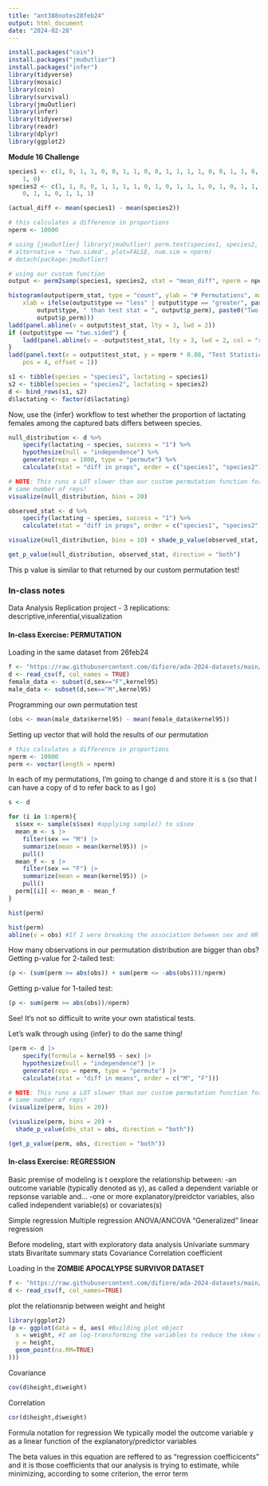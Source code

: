 ```yaml
---
title: "ant388notes28feb24"
output: html_document
date: "2024-02-28"
---
```


```r
install.packages("coin")
install.packages("jmuOutlier")
install.packages("infer")
library(tidyverse)
library(mosaic)
library(coin)
library(survival)
library(jmuOutlier)
library(infer)
library(tidyverse)
library(readr)
library(dplyr)
library(ggplot2)
```

**Module 16 Challenge**
```r
species1 <- c(1, 0, 1, 1, 0, 0, 1, 1, 0, 0, 1, 1, 1, 1, 0, 0, 1, 1, 0, 0, 1, 1, 0,
    1, 0)
species2 <- c(1, 1, 0, 0, 1, 1, 1, 1, 0, 1, 0, 1, 1, 1, 0, 1, 0, 1, 1, 1, 1, 1, 0,
    0, 1, 1, 0, 1, 1, 1)
```

```r
(actual_diff <- mean(species1) - mean(species2))

# this calculates a difference in proportions
nperm <- 10000

# using {jmuOutlier} library(jmuOutlier) perm.test(species1, species2,
# alternative = 'two.sided', plot=FALSE, num.sim = nperm)
# detach(package:jmuOutlier)

# using our custom function
output <- perm2samp(species1, species2, stat = "mean_diff", nperm = nperm)

histogram(output$perm_stat, type = "count", ylab = "# Permutations", main = "Histogram of Permutation Distribution",
    xlab = ifelse(output$type == "less" | output$type == "greater", paste0("One-Sided Test\nProportion of distribution ",
        output$type, " than test stat = ", output$p_perm), paste0("Two-Sided Test\nProportion of distribution more extreme than test stat = ",
        output$p_perm)))
ladd(panel.abline(v = output$test_stat, lty = 3, lwd = 2))
if (output$type == "two.sided") {
    ladd(panel.abline(v = -output$test_stat, lty = 3, lwd = 2, col = "red"))
}
ladd(panel.text(x = output$test_stat, y = nperm * 0.08, "Test Statistic", srt = 90,
    pos = 4, offset = 1))
```



```r
s1 <- tibble(species = "species1", lactating = species1)
s2 <- tibble(species = "species2", lactating = species2)
d <- bind_rows(s1, s2)
d$lactating <- factor(d$lactating)
```

Now, use the {infer} workflow to test whether the proportion of lactating females among the captured bats differs between species.
```r
null_distribution <- d %>%
    specify(lactating ~ species, success = "1") %>%
    hypothesize(null = "independence") %>%
    generate(reps = 1000, type = "permute") %>%
    calculate(stat = "diff in props", order = c("species1", "species2"))

# NOTE: This runs a LOT slower than our custom permutation function for the
# same number of reps!
visualize(null_distribution, bins = 20)
```

```r
observed_stat <- d %>%
    specify(lactating ~ species, success = "1") %>%
    calculate(stat = "diff in props", order = c("species1", "species2"))

visualize(null_distribution, bins = 10) + shade_p_value(observed_stat, direction = "both")
```

```r
get_p_value(null_distribution, observed_stat, direction = "both")
```
This p value is similar to that returned by our custom permutation test!

### In-class notes

Data Analysis Replication project
- 3 replications: descriptive,inferential,visualization

#### In-class Exercise: PERMUTATION

Loading in the same dataset from 26feb24
```r
f <- "https://raw.githubusercontent.com/difiore/ada-2024-datasets/main/tbs-2006-2008-ranges.csv"
d <- read_csv(f, col_names = TRUE)
female_data <- subset(d,sex=="F",kernel95)
male_data <- subset(d,sex=="M",kernel95)
```

Programming our own permutation test
```r
(obs <- mean(male_data$kernel95) - mean(female_data$kernel95))
```

Setting up vector that will hold the results of our permutation
```r
# this calculates a difference in proportions
nperm <- 10000
perm <- vector(length = nperm)
```

In each of my permutations, I'm going to change d and store it is s (so that I can have a copy of d to refer back to as I go)
```r
s <- d

for (i in 1:nperm){
  s$sex <- sample(s$sex) #applying sample() to s$sex
  mean_m <- s |>
    filter(sex == "M") |>
    summarize(mean = mean(kernel95)) |>
    pull()
  mean_f <- s |>
    filter(sex == "F") |>
    summarize(mean = mean(kernel95)) |>
    pull()
  perm[[i]] <- mean_m - mean_f
}

hist(perm)
```


```r
hist(perm)
abline(v = obs) #If I were breaking the association between sex and HR size, I would see a value as extreme as the obs by random chance
```

How many observations in our permutation distribution are bigger than obs?
Getting p-value for 2-tailed test:
```r
(p <- (sum(perm >= abs(obs)) + sum(perm <= -abs(obs)))/nperm)
```

Getting p-value for 1-tailed test:
```r
(p <- sum(perm >= abs(obs))/nperm)
```

See! It's not so difficult to write your own statistical tests.

Let's walk through using {infer} to do the same thing!

```r
(perm <- d |>
    specify(formula = kernel95 ~ sex) |>
    hypothesize(null = "independence") |>
    generate(reps = nperm, type = "permute") |>
    calculate(stat = "diff in means", order = c("M", "F")))

# NOTE: This runs a LOT slower than our custom permutation function for the
# same number of reps!
(visualize(perm, bins = 20))
```

```r
(visualize(perm, bins = 20) +
  shade_p_value(obs_stat = obs, direction = "both"))
```

```r
(get_p_value(perm, obs, direction = "both"))
```


#### In-class Exercise: REGRESSION

Basic premise of modeling is t oexplore the relationship between:
  -an outcome variable (typically denoted as y), as called a dependent variable or repsonse variable and...
  -one or more explanatory/preidctor variables, also called independent variable(s) or covariates(s)

Simple regression
Multiple regression
ANOVA/ANCOVA
"Generalized" linear regression

Before modeling, start with exploratory data analysis
  Univariate summary stats
  Bivaritate summary stats
    Covariance
    Correlation coefficient
    
Loading in the **ZOMBIE APOCALYPSE SURVIVOR DATASET**
```r
f <- "https://raw.githubusercontent.com/difiore/ada-2024-datasets/main/zombies.csv"
d <- read_csv(f, col_names=TRUE)
```
plot the relationsnip between weight and height
```r
library(ggplot2)
(p <- ggplot(data = d, aes( #Building plot object
  x = weight, #I am log-transforming the variables to reduce the skew of the distribution
  y = height,
  geom_point(na.RM=TRUE)
)))
```

Covariance
```r
cov(d$height,d$weight)
```

Correlation
```r
cor(d$height,d$weight)
```

Formula notation for regression
  We typically model the outcome variable y as a linear function of the explanatory/predictor variables
  
  The beta values in this equation are reffered to as "regression coefficicents" and it is those coefficients that our analysis is trying to estimate, while minimizing, according to some criterion, the error term
  
  
